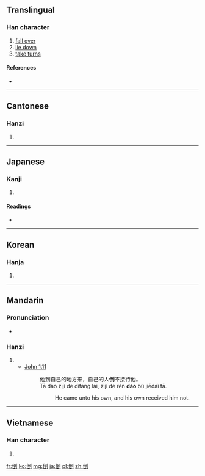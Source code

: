 ==Translingual==

===Han character===
{{Han char|rn=9|rad=人|as=08|sn=10|four=2220<sub>0</sub>|canj=人一土弓 (OMGN)|ids=⿰[[亻]][[到]]}}

# [[fall over]]
# [[lie down]]
# [[take turns]]

====References====
* {{Han ref|kx=0107.270|dkj=00767|dj=0229.070|hdz=10174.020|uh=5012|ud=20498|bh=ADCB|bd=44491}}

----

==Cantonese==

===Hanzi===
{{yue-hanzi|jyut=|y=dou2}}

# {{defn|lang=yue|sort=人08}}

----

==Japanese==

===Kanji===
{{ja-kanji|grade=c|rs=人08}}

# {{defn|lang=ja|sort=人08}}

====Readings====
* {{ja-readings|on=[[とう]] (tō)|kun=[[たおれる]] (taoreru), [[たおす]] (taosu), [[さかさま]] (sakasama)}}

----

==Korean==

===Hanja===
{{ko-hanja|hangeul=도|rv=do|mr=to}}

# {{defn|lang=ko|sort=人08}}

----

==Mandarin==

===Pronunciation===
* {{audio|zh-dǎo.ogg|audio}}

===Hanzi===
{{cmn-hanzi|pin=[[dǎo]] ([[dao3]])|wg=tao<sup>3</sup>}}

# {{defn|lang=cmn|sort=人08}}
#* [http://wordproject.org/multi/bi_en_cn_py.htm John 1.11]
#*: 他到自己的地方来，自己的人'''倒'''不接待他。
#*: Tā dào zìjǐ de dìfang lái, zìjǐ de rén '''dào''' bù jiēdaì tā.
#*:: He came unto his own, and his own received him not. 

----

==Vietnamese==

===Han character===
{{vi-hantu|[[đảo]]|rs=人08}}

# {{defn|lang=vi|sort=人08}}

[[fr:倒]]
[[ko:倒]]
[[mg:倒]]
[[ja:倒]]
[[pl:倒]]
[[zh:倒]]